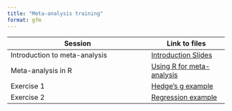 ```yaml
---
title: "Meta-analysis training"
format: gfm
---
```


| Session | Link to files |
|----------------------------------------------|-------------------------|
| Introduction to meta-analysis | [Introduction Slides](https://juno-evidence-alliance.github.io/JunoMATraining/Introduction_to_Meta-Analysis.html) |
| Meta-analysis in R | [Using R for meta-analysis](https://juno-evidence-alliance.github.io/JunoMATraining/Meta_analysis.html) |
| Exercise 1 | [Hedge's g example](https://juno-evidence-alliance.github.io/JunoMATraining/Meta-Analysis_Exercise.html) |
| Exercise 2 | [Regression example](https://juno-evidence-alliance.github.io/JunoMATraining/Meta-Analysis_Exercise2.html) |
